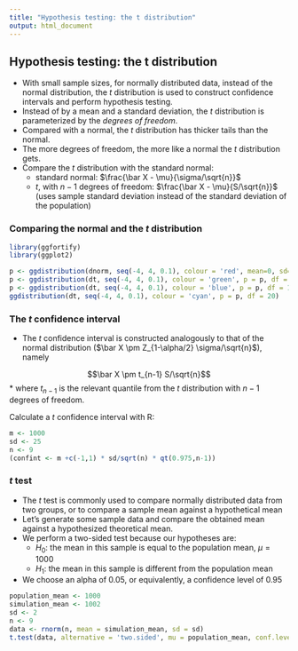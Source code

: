 ```yaml
---
title: "Hypothesis testing: the t distribution"
output: html_document
---
```


## Hypothesis testing: the t distribution

* With small sample sizes, for normally distributed data, instead of the normal distribution, the $t$ distribution is used to construct confidence intervals and perform hypothesis testing.
* Instead of by a mean and a standard deviation, the $t$ distribution is parameterized by the _degrees of freedom_.
* Compared with a normal, the $t$ distribution has thicker tails than the normal. 
* The more degrees of freedom, the more like a normal the $t$ distribution gets.
* Compare the $t$ distribution with the standard normal:
    + standard normal: $\frac{\bar X - \mu}{\sigma/\sqrt{n}}$
    + $t$, with $n-1$ degrees of freedom: $\frac{\bar X - \mu}{S/\sqrt{n}}$ (uses sample standard deviation instead of the standard deviation of the population)
    
    
### Comparing the normal and the $t$ distribution

```r
library(ggfortify)
library(ggplot2)

p <- ggdistribution(dnorm, seq(-4, 4, 0.1), colour = 'red', mean=0, sd=1)
p <- ggdistribution(dt, seq(-4, 4, 0.1), colour = 'green', p = p, df = 1)
p <- ggdistribution(dt, seq(-4, 4, 0.1), colour = 'blue', p = p, df = 10)
ggdistribution(dt, seq(-4, 4, 0.1), colour = 'cyan', p = p, df = 20)
```

    
### The $t$ confidence interval

* The $t$ confidence interval is constructed analogously to that of the normal distribution ($\bar X \pm Z_{1-\alpha/2}   \sigma/\sqrt{n}$), namely

$$\bar X \pm t_{n-1} S/\sqrt{n}$$
* where  $t_{n-1}$ is the relevant quantile from the *t* distribution with $n-1$ degrees of freedom.

Calculate a $t$ confidence interval with R:

```r
m <- 1000
sd <- 25
n <- 9
(confint <- m +c(-1,1) * sd/sqrt(n) * qt(0.975,n-1))
```

### $t$ test

* The $t$ test is commonly used to compare normally distributed data from two groups, or to compare a sample mean against a hypothetical mean
* Let's generate some sample data and compare the obtained mean against a hypothesized theoretical mean.
* We perform a two-sided test because our hypotheses are:
    + $H_0$: the mean in this sample is equal to the population mean, $\mu = 1000$
    + $H_1$: the mean in this sample is different from the population mean
* We choose an alpha of 0.05, or equivalently, a confidence level of 0.95

```r
population_mean <- 1000
simulation_mean <- 1002
sd <- 2
n <- 9
data <- rnorm(n, mean = simulation_mean, sd = sd)
t.test(data, alternative = 'two.sided', mu = population_mean, conf.level = 0.95)
```


